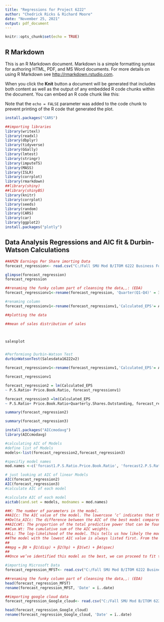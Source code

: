 ---
title: "Regressions for Project 6222"
author: "Chedrick Ricks & Richard Moore"
date: "November 25, 2021"
output: pdf_document
---

```{r setup, include=FALSE}
knitr::opts_chunk$set(echo = TRUE)
```

## R Markdown

This is an R Markdown document. Markdown is a simple formatting syntax for authoring HTML, PDF, and MS Word documents. For more details on using R Markdown see <http://rmarkdown.rstudio.com>.

When you click the **Knit** button a document will be generated that includes both content as well as the output of any embedded R code chunks within the document. You can embed an R code chunk like this:



Note that the `echo = FALSE` parameter was added to the code chunk to prevent printing of the R code that generated the plot.
```{r}
install.packages("CARS")
```



```{r, include = FALSE}
##importing libraries
library(writexl)
library(readxl)
library(dbplyr)
library(tidyverse)
library(GGally)
library(lmtest)
library(stringr)
library(imputeTS)
library(MASS)
library(ISLR)
library(corrplot)
library(rmarkdown)
##library(shiny)
##library(shinyBS)
library(knitr)
library(corrplot)
library(seeds)
library(random)
library(CARS)
library(car)
library(ggplot2)
install.packages("plotly")
```



## Data Analysis Regressions and AIC fit & Durbin-Watson Calculations

```{r}
##AMZN Earnings Per Share imorting Data
forecast_regression<- read.csv("C:/Fall SMU Mod B/ITOM 6222 Business Forecast Engineering Models/Final Project Earnings Per Share (EPS) ITOM 6222  Fall2021 Moore & Ricks AMZN EPS.csv")
```

```{r}
glimpse(forecast_regression)
forecast_regression
```

```{r}
##renaming the funky column part of cleansing the data,,: (EDA) 
forecast_regressionv1<-rename(forecast_regression, 'Quarter(Q1-Q4)' = ï..date )
```


```{r echo=FALSE}
#renaming column
forecast_regressionv1<-rename(forecast_regressionv1,'Calculated_EPS'= Amazon.Statistics..2021....Business.of.Apps)
```

```{r}
##plotting the data

```

```{r}
##mean of sales distribution of sales

```

```{r}

```


```{r}

```

```{r}
salesplot
```


```{r include=FALSE, fig.height=3, fig.pos="H"}


```

```{r}
#Performiong Durbin-Watson Test
durbinWatsonTest(Salesdata16222v2)
```




```{r}
forecast_regressionv1<-rename(forecast_regressionv1,'Calculated_EPS'= Amazon.Statistics..2021....Business.of.Apps)

```

```{r}
forecast_regressionv1
```

```{r}
forecast_regression2 = lm(Calculated_EPS
~ P.S.Ratio+ Price.Book.Ratio, forecast_regressionv1)
```

```{r}
forecast_regression3 =lm(Calculated_EPS
~ P.S.Ratio+ Price.Book.Ratio+Quarterly.Shares.Outstanding, forecast_regressionv1)
```

```{r}
summary(forecast_regression2)
```

```{r}
summary(forecast_regression3)
```

```{r}
install.packages("AICcmodavg")
library(AICcmodavg)
```

```{r}
#calculating AIC of Models
#define list of Models
models<-list(forecast_regression2,forecast_regression3)

#specifiy model names
mod.names <-c('forcast1.P.S.Ratio.Price.Book.Ratio', 'forecast2.P.S.Ratio+ Price.Book.Ratio+Quarterly.Shares.Outstanding')

# just looking at AIC of linear Models
AIC(forecast_regression2)
AIC(forecast_regression3)
#calculate AIC of each model
```

```{r}
#calculate AIC of each model
aictab(cand.set = models, modnames = mod.names)
```

```{r}
##K: The number of parameters in the model.
##AICc: The AIC value of the model. The lowercase ‘c’ indicates that the AIC has been calculated from the AIC corrected for small sample sizes.
##Delta_AICc: The difference between the AIC of the best model compared to the current model being compared.
##AICcWt: The proportion of the total predictive power that can be found in the model.
##Cum.Wt: The cumulative sum of the AIC weights.
##LL: The log-likelihood of the model. This tells us how likely the model is, given the data we used.
##The model with the lowest AIC value is always listed first. From the output we can see that the following model has the lowest AIC value and is ##thus the best fitting model:
##
##mpg = β0 + β1(disp) + β2(hp) + β3(wt) + β4(qsec)
##
##Once we’ve identified this model as the best, we can proceed to fit the model and analyze the results including the R-squared value and the beta ##coefficients to determine the exact relationship between the set of predictor variables and the response variable.
```

```{r}
#importing Microsoft Data
forecast_regression_MFST<- read.csv("C:/Fall SMU Mod B/ITOM 6222 Business Forecast Engineering Models/Final Project Earnings Per Share (EPS) ITOM 6222  Fall2021 Moore & Ricks Microsoft EPS.csv")
```

```{r}
##renaming the funky column part of cleansing the data,,: (EDA) 
head(forecast_regression_MFST)
rename(forecast_regression_MFST, 'Date' = ï..date)
```


```{r}
##importing google cloud data
forecast_regression_Google_cloud<- read.csv("C:/Fall SMU Mod B/ITOM 6222 Business Forecast Engineering Models/Final Project Earnings Per Share (EPS) ITOM 6222  Fall2021 Moore & Ricks Google EPS.csv")
```

```{r}
head(forecast_regression_Google_cloud)
rename(forecast_regression_Google_cloud, 'Date' = ï..date)
```


